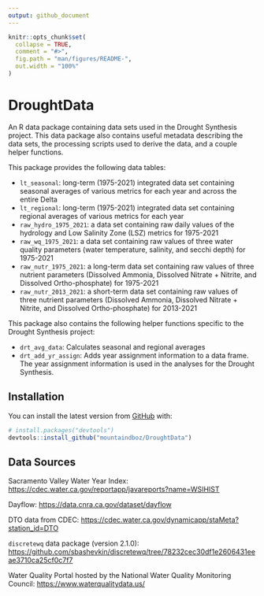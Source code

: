 ```yaml
---
output: github_document
---
```


<!-- README.md is generated from README.Rmd. Please edit that file -->

```r
knitr::opts_chunk$set(
  collapse = TRUE,
  comment = "#>",
  fig.path = "man/figures/README-",
  out.width = "100%"
)
```

# DroughtData

<!-- badges: start -->
<!-- badges: end -->

An R data package containing data sets used in the Drought Synthesis project. This data package also contains useful metadata describing the data sets, the processing scripts used to derive the data, and a couple helper functions. 

This package provides the following data tables:

* `lt_seasonal`: long-term (1975-2021) integrated data set containing seasonal averages of various metrics for each year and across the entire Delta
* `lt_regional`: long-term (1975-2021) integrated data set containing regional averages of various metrics for each year
* `raw_hydro_1975_2021`: a data set containing raw daily values of the hydrology and Low Salinity Zone (LSZ) metrics for 1975-2021
* `raw_wq_1975_2021`: a data set containing raw values of three water quality parameters (water temperature, salinity, and secchi depth) for 1975-2021
* `raw_nutr_1975_2021`: a long-term data set containing raw values of three nutrient parameters (Dissolved Ammonia, Dissolved Nitrate + Nitrite, and Dissolved Ortho-phosphate) for 1975-2021
* `raw_nutr_2013_2021`: a short-term data set containing raw values of three nutrient parameters (Dissolved Ammonia, Dissolved Nitrate + Nitrite, and Dissolved Ortho-phosphate) for 2013-2021

This package also contains the following helper functions specific to the Drought Synthesis project:

* `drt_avg_data`: Calculates seasonal and regional averages
* `drt_add_yr_assign`: Adds year assignment information to a data frame. The year assignment information is used in the analyses for the Drought Synthesis.

## Installation

You can install the latest version from [GitHub](https://github.com/) with:

``` r
# install.packages("devtools")
devtools::install_github("mountaindboz/DroughtData")
```

## Data Sources

Sacramento Valley Water Year Index: <https://cdec.water.ca.gov/reportapp/javareports?name=WSIHIST>

Dayflow: <https://data.cnra.ca.gov/dataset/dayflow>

DTO data from CDEC: <https://cdec.water.ca.gov/dynamicapp/staMeta?station_id=DTO>

`discretewq` data package (version 2.1.0): <https://github.com/sbashevkin/discretewq/tree/78232cec30df1e2606431eeae3710ca25cf0c7f7>

Water Quality Portal hosted by the National Water Quality Monitoring Council: <https://www.waterqualitydata.us/>

